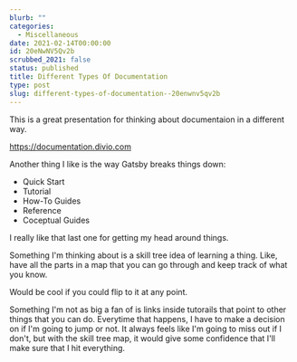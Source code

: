 ```yaml
---
blurb: ""
categories:
  - Miscellaneous
date: 2021-02-14T00:00:00
id: 20eNwNV5Qv2b
scrubbed_2021: false
status: published
title: Different Types Of Documentation
type: post
slug: different-types-of-documentation--20enwnv5qv2b
---
```


This is a great presentation for thinking about documentaion in a different way. 

https://documentation.divio.com

Another thing I like is the way Gatsby breaks things down:

- Quick Start
- Tutorial
- How-To Guides
- Reference
- Coceptual Guides

I really like that last one for getting my head around things. 

Something I'm thinking about is a skill tree idea of learning a thing. Like, have all the parts in a map that you can go through and keep track of what you know. 

Would be cool if you could flip to it at any point. 

Something I'm not as big a fan of is links inside tutorails that point to other things that you can do. Everytime that happens, I have to make a decision on if I'm going to jump or not. It always feels like I'm going to miss out if I don't, but with the skill tree map, it would give some confidence that I'll make sure that I hit everything.
